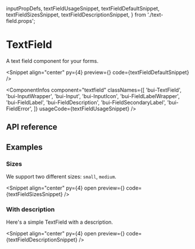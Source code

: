  inputPropDefs,
  textFieldUsageSnippet,
  textFieldDefaultSnippet,
  textFieldSizesSnippet,
  textFieldDescriptionSnippet,
} from './text-field.props';

# TextField

A text field component for your forms.

<Snippet
  align="center"
  py={4}
  preview={<TextFieldSnippet story="WithLabel" />}
  code={textFieldDefaultSnippet}
/>

<ComponentInfos
  component="textfield"
  classNames={[
    'bui-TextField',
    'bui-InputWrapper',
    'bui-Input',
    'bui-InputIcon',
    'bui-FieldLabelWrapper',
    'bui-FieldLabel',
    'bui-FieldDescription',
    'bui-FieldSecondaryLabel',
    'bui-FieldError',
  ]}
  usageCode={textFieldUsageSnippet}
/>

## API reference

<PropsTable data={inputPropDefs} />

## Examples

### Sizes

We support two different sizes: `small`, `medium`.

<Snippet
  align="center"
  py={4}
  open
  preview={<TextFieldSnippet story="Sizes" />}
  code={textFieldSizesSnippet}
/>

### With description

Here's a simple TextField with a description.

<Snippet
  align="center"
  py={4}
  open
  preview={<TextFieldSnippet story="WithDescription" />}
  code={textFieldDescriptionSnippet}
/>
